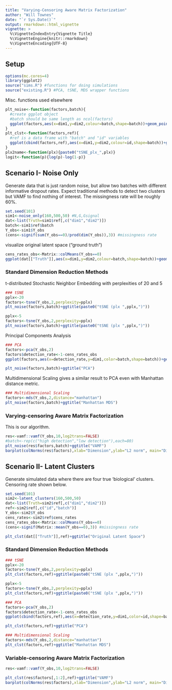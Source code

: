 ```yaml
---
title: "Varying-Censoring Aware Matrix Factorization"
author: "Will Townes"
date: "`r Sys.Date()`"
output: rmarkdown::html_vignette
vignette: >
  %\VignetteIndexEntry{Vignette Title}
  %\VignetteEngine{knitr::rmarkdown}
  %\VignetteEncoding{UTF-8}
---
```


## Setup

```r
options(mc.cores=4)
library(ggplot2)
source("sims.R") #functions for doing simulations
source("existing.R") #PCA, tSNE, MDS wrapper functions
```

Misc. functions used elsewhere

```r
plt_noise<-function(factors,batch){
  #create ggplot object
  #batch should be same length as ncol(factors)
  ggplot(factors,aes(x=dim1,y=dim2,colour=batch,shape=batch))+geom_point(size=3)+theme_classic()+labs(x="Dimension 1",y="Dimension 2")+theme(legend.position = "top")
}
plt_clst<-function(factors,ref){
  #ref is a data frame with "batch" and "id" variables
  ggplot(cbind(factors,ref),aes(x=dim1,y=dim2,colour=id,shape=batch))+geom_point(size=3)+theme_classic()+labs(x="Dimension 1",y="Dimension 2")+theme(legend.position = "top")
}
plx2name<-function(plx){paste0("tSNE_plx_",plx)}
logit<-function(p){log(p)-log(1-p)}
```

## Scenario I- Noise Only

Generate data that is just random noise, but allow two batches with different informative dropout rates. Expect traditional methods to detect two clusters but VAMF to find nothing of interest. The missingness rate will be roughly 60%.

```r
set.seed(101)
sim1<-noise_only(160,500,50) #N,G,Gsignal
dat<-list(Truth=sim1$ref[,c("dim1","dim2")])
batch<-sim1$ref$batch
Y_obs<-sim1$Y_obs
(cens<-signif(sum(Y_obs==0)/prod(dim(Y_obs)),3)) #missingness rate
```

visualize original latent space ("ground truth")

```r
cens_rates_obs<-Matrix::colMeans(Y_obs==0)
ggplot(dat[["Truth"]],aes(x=dim1,y=dim2,colour=batch,shape=batch))+geom_point(size=3)+theme_classic()+ggtitle("Original Latent Space")+labs(x="Dimension 1",y="Dimension 2")
```

### Standard Dimension Reduction Methods

t-distributed Stochastic Neighbor Embedding with perplexities of 20 and 5

```r
### tSNE
pplx<-20
factors<-tsne(Y_obs,2,perplexity=pplx)
plt_noise(factors,batch)+ggtitle(paste0("tSNE (plx ",pplx,")"))

pplx<-5
factors<-tsne(Y_obs,2,perplexity=pplx)
plt_noise(factors,batch)+ggtitle(paste0("tSNE (plx ",pplx,")"))
```

Principal Components Analysis

```r
### PCA
factors<-pca(Y_obs,2)
factors$detection_rate<-1-cens_rates_obs
ggplot(factors,aes(x=detection_rate,y=dim1,color=batch,shape=batch))+geom_point(size=3)+theme_classic()+ggtitle("PC1 vs detection rates")+labs(x="Detection Rate",y="Dimension 1")+theme(legend.position="top")

plt_noise(factors,batch)+ggtitle("PCA")
```

Multidimensional Scaling gives a similar result to PCA even with Manhattan distance metric.

```r
### Multidimensional Scaling
factors<-mds(Y_obs,2,distance="manhattan")
plt_noise(factors,batch)+ggtitle("Manhattan MDS")
```

### Varying-censoring Aware Matrix Factorization

This is our algorithm.

```r
res<-vamf::vamf(Y_obs,10,log2trans=FALSE)
#batch<-rep(c("high detection","low detection"),each=80)
plt_noise(res$factors,batch)+ggtitle("VAMF")
barplot(colNorms(res$factors),xlab="Dimension",ylab="L2 norm", main="Dimension Learning")
```

## Scenario II- Latent Clusters

Generate simulated data where there are four true 'biological' clusters. Censoring rate shown below.

```r
set.seed(101)
sim2<-latent_clusters(160,500,50)
dat<-list(Truth=sim2$ref[,c("dim1","dim2")])
ref<-sim2$ref[,c("id","batch")]
Y_obs<-sim2$Y_obs
cens_rates<-sim2$ref$cens_rates
cens_rates_obs<-Matrix::colMeans(Y_obs==0)
(cens<-signif(Matrix::mean(Y_obs==0),3)) #missingness rate

plt_clst(dat[["Truth"]],ref)+ggtitle("Original Latent Space")
```

### Standard Dimension Reduction Methods

```r
### tSNE
pplx<-20
factors<-tsne(Y_obs,2,perplexity=pplx)
plt_clst(factors,ref)+ggtitle(paste0("tSNE (plx ",pplx,")"))

pplx<-5
factors<-tsne(Y_obs,2,perplexity=pplx)
plt_clst(factors,ref)+ggtitle(paste0("tSNE (plx ",pplx,")"))
```

```r
### PCA
factors<-pca(Y_obs,2)
factors$detection_rate<-1-cens_rates_obs
ggplot(cbind(factors,ref),aes(x=detection_rate,y=dim1,color=id,shape=batch))+geom_point(size=3)+theme_classic()+ggtitle("PC1 correlates with cell-specific detection")+labs(x="Detection Rate",y="Dimension 1")+theme(legend.position="top")

plt_clst(factors,ref)+ggtitle("PCA")
```

```r
### Multidimensional Scaling
factors<-mds(Y_obs,2,distance="manhattan")
plt_clst(factors,ref)+ggtitle("Manhattan MDS")
```

### Variable-censoring Aware Matrix Factorization

```r
res<-vamf::vamf(Y_obs,10,log2trans=FALSE)

plt_clst(res$factors[,1:2],ref)+ggtitle("VAMF")
barplot(colNorms(res$factors),xlab="Dimension",ylab="L2 norm", main="Dimension Learning")
```

